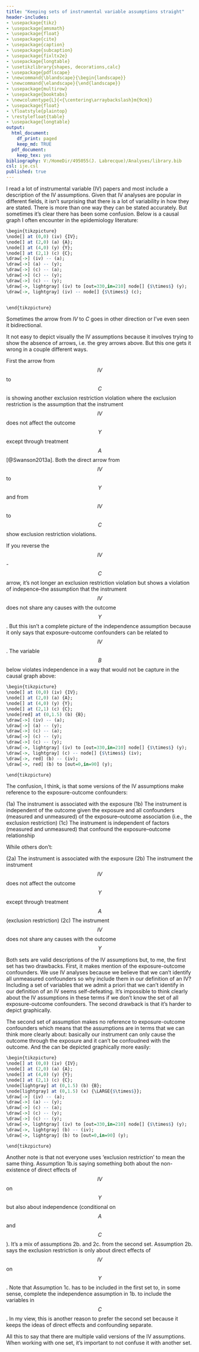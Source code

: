 ```yaml
---
title: "Keeping sets of instrumental variable assumptions straight"
header-includes:
- \usepackage{tikz}
- \usepackage{amsmath}
- \usepackage{float}
- \usepackage{cite}
- \usepackage{caption}
- \usepackage{subcaption}
- \usepackage{fixltx2e}
- \usepackage{longtable}
- \usetikzlibrary{shapes, decorations,calc}
- \usepackage{pdflscape}
- \newcommand{\blandscape}{\begin{landscape}}
- \newcommand{\elandscape}{\end{landscape}}
- \usepackage{multirow}
- \usepackage{booktabs}
- \newcolumntype{L}{<{\centering\arraybackslash}m{9cm}}
- \usepackage{float}
- \floatstyle{plaintop}
- \restylefloat{table}
- \usepackage{longtable}
output:
  html_document:
    df_print: paged
    keep_md: TRUE
  pdf_document:
    keep_tex: yes
bibliography: V:/HomeDir/495055(J. Labrecque)/Analyses/library.bib
csl: ije.csl
published: true
---
```


I read a lot of instrumental variable (IV) papers and most include a description of the IV assumptions. Given that IV analyses are popular in different fields, it isn't surprising that there is a lot of variability in how they are stated. There is more than one way they can be stated accurately. But sometimes it's clear there has been some confusion. Below is a causal graph I often encounter in the epidemiology literature:

```r
\begin{tikzpicture}
\node[] at (0,0) (iv) {IV};
\node[] at (2,0) (a) {A};
\node[] at (4,0) (y) {Y};
\node[] at (2,1) (c) {C};
\draw[->] (iv) -- (a);
\draw[->] (a) -- (y);
\draw[->] (c) -- (a);
\draw[->] (c) -- (y);
\draw[->] (c) -- (y);
\draw[->, lightgray] (iv) to [out=330,in=210] node[] {$\times$} (y);
\draw[->, lightgray] (iv) -- node[] {$\times$} (c);


\end{tikzpicture}
```

Sometimes the arrow from $IV$ to $C$ goes in other direction or I've even seen it bidirectional.

It not easy to depict visually the IV assumptions because it involves trying to show the absence of arrows, i.e. the grey arrows above. But this one gets it wrong in a couple different ways.

First the arrow from $$IV$$ to $$C$$ is showing another exclusion restriction violation where the exclusion restriction is the assumption that the instrument $$IV$$ does not affect the outcome $$Y$$ except through treatment $$A$$ [@Swanson2013a]. Both the direct arrow from $$IV$$ to $$Y$$ and from $$IV$$ to $$C$$ show exclusion restriction violations.

If you reverse the $$IV$$-$$C$$ arrow, it's not longer an exclusion restriction violation but shows a violation of indepence--the assumption that the instrument $$IV$$ does not share any causes with the outcome $$Y$$. But this isn't a complete picture of the independence assumption because it only says that exposure-outcome confounders can be related to $$IV$$. The variable $$B$$ below violates independence in a way that would not be capture in the causal graph above:  


```r
\begin{tikzpicture}
\node[] at (0,0) (iv) {IV};
\node[] at (2,0) (a) {A};
\node[] at (4,0) (y) {Y};
\node[] at (2,1) (c) {C};
\node[red] at (0,1.5) (b) {B};
\draw[->] (iv) -- (a);
\draw[->] (a) -- (y);
\draw[->] (c) -- (a);
\draw[->] (c) -- (y);
\draw[->] (c) -- (y);
\draw[->, lightgray] (iv) to [out=330,in=210] node[] {$\times$} (y);
\draw[->, lightgray] (c) -- node[] {$\times$} (iv);
\draw[->, red] (b) -- (iv);
\draw[->, red] (b) to [out=0,in=90] (y);

\end{tikzpicture}
```


The confusion, I think, is that some versions of the IV assumptions make reference to the exposure-outcome confounders:
  
  (1a) The instrument is associated with the exposure
  (1b) The instrument is independent of the outcome given the exposure and all confounders (measured and unmeasured) of the exposure–outcome association (i.e., the exclusion restriction)
  (1c) The instrument is independent of factors (measured and unmeasured) that confound the exposure–outcome relationship
  
While others don't:

  (2a) The instrument is associated with the exposure
  (2b) The instrument the instrument $$IV$$ does not affect the outcome $$Y$$ except through treatment $$A$$ (exclusion restriction)
  (2c) The instrument $$IV$$ does not share any causes with the outcome $$Y$$
  
Both sets are valid descriptions of the IV assumptions but, to me, the first set has two drawbacks. First, it makes mention of the exposure-outcome confounders. We use IV analyses because we believe that we can't identify all unmeasured confounders so why include them in our definition of an IV? Including a set of variables that we admit a priori that we can't identify in our definition of an IV seems self-defeating. It's impossible to think clearly about the IV assumptions in these terms if we don't know the set of all exposure-outcome confounders. The second drawback is that it's harder to depict graphically.

The second set of assumption makes no reference to exposure-outcome confounders which means that the assumptions are in terms that we can think more clearly about: basically our instrument can only cause the outcome through the exposure and it can't be confoudned with the outcome. And the can be depicted graphically more easily:

```r
\begin{tikzpicture}
\node[] at (0,0) (iv) {IV};
\node[] at (2,0) (a) {A};
\node[] at (4,0) (y) {Y};
\node[] at (2,1) (c) {C};
\node[lightgray] at (0,1.5) (b) {B};
\node[lightgray] at (0,1.5) (x) {\LARGE{$\times$}};
\draw[->] (iv) -- (a);
\draw[->] (a) -- (y);
\draw[->] (c) -- (a);
\draw[->] (c) -- (y);
\draw[->] (c) -- (y);
\draw[->, lightgray] (iv) to [out=330,in=210] node[] {$\times$} (y);
\draw[->, lightgray] (b) -- (iv);
\draw[->, lightgray] (b) to [out=0,in=90] (y);

\end{tikzpicture}
```

Another note is that not everyone uses 'exclusion restriction' to mean the same thing. Assumption 1b.is saying something both about the non-existence of direct effects of $$IV$$ on $$Y$$ but also about independence (conditional on $$A$$ and $$C$$). It's a mix of assumptions 2b. and 2c. from the second set. Assumption 2b. says the exclusion restriction is only about direct effects of $$IV$$ on $$Y$$. Note that Assumption 1c. has to be included in the first set to, in some sense, complete the independence assumption in 1b. to include the variables in $$C$$. In my view, this is another reason to prefer the second set because it keeps the ideas of direct effects and confounding separate.

All this to say that there are multiple valid versions of the IV assumptions. When working with one set, it's important to not confuse it with another set. 



